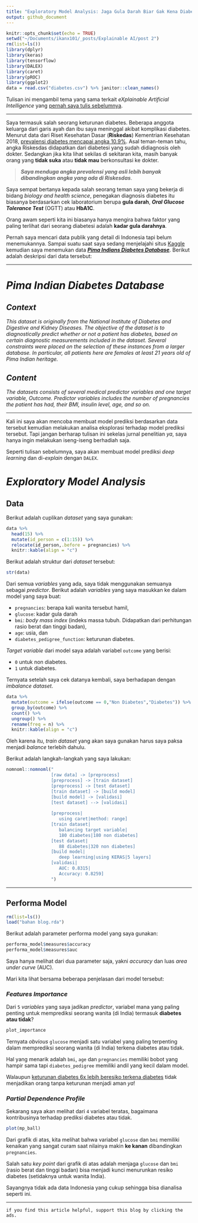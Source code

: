 ```yaml
---
title: "Exploratory Model Analysis: Jaga Gula Darah Biar Gak Kena Diabetes Ya"
output: github_document
---
```


```r
knitr::opts_chunk$set(echo = TRUE)
setwd("~/Documents/ikanx101/_posts/Explainable AI/post 2")
rm(list=ls())
library(dplyr)
library(keras)
library(tensorflow)
library(DALEX)
library(caret)
library(pROC)
library(ggplot2)
data = read.csv("diabetes.csv") %>% janitor::clean_names() 
```

Tulisan ini mengambil tema yang sama terkait _eXplainable Artificial Intelligence_ yang [pernah saya tulis sebelumnya](https://ikanx101.com/blog/EMA-FIFA/).

---

Saya termasuk salah seorang keturunan diabetes. Beberapa anggota keluarga dari garis ayah dan ibu saya meninggal akibat komplikasi diabetes. Menurut data dari Riset Kesehatan Dasar (__Riskedas__) Kementrian Kesehatan 2018, [prevalensi diabetes mencapai angka 10.9%](https://www.kompas.com/sains/read/2020/11/05/100200923/naik-6-2-persen-selama-pandemi-pasien-diabetes-indonesia-peringkat-7-di?page=all). Asal teman-teman tahu, angka Riskesdas didapatkan dari diabetesi yang sudah didiagnosis oleh dokter. Sedangkan jika kita lihat sekilas di sekitaran kita, masih banyak orang yang __tidak suka__ atau __tidak mau__ berkonsultasi ke dokter.

> ___Saya menduga angka prevalensi yang asli lebih banyak dibandingkan angka yang ada di Riskesdas___.

Saya sempat bertanya kepada salah seorang teman saya yang bekerja di bidang _biology and health science_, penegakan diagnosis diabetes itu biasanya berdasarkan cek laboratorium berupa __gula darah__, ___Oral Glucose Tolerance Test___ (OGTT) atau __HbA1C__.

Orang awam seperti kita ini biasanya hanya mengira bahwa faktor yang paling terlihat dari seorang diabetesi adalah __kadar gula darahnya__.

Pernah saya mencari data publik yang detail di Indonesia tapi belum menemukannya. Sampai suatu saat saya sedang menjelajahi situs [Kaggle](https://www.kaggle.com/) kemudian saya menemukan data [___Pima Indians Diabetes Database___](https://www.kaggle.com/uciml/pima-indians-diabetes-database). Berikut adalah deskripsi dari data tersebut:

---

# _Pima Indian Diabetes Database_

## _Context_

_This dataset is originally from the National Institute of Diabetes and Digestive and Kidney Diseases. The objective of the dataset is to diagnostically predict whether or not a patient has diabetes, based on certain diagnostic measurements included in the dataset. Several constraints were placed on the selection of these instances from a larger database. In particular, all patients here are females at least 21 years old of Pima Indian heritage._

## _Content_

_The datasets consists of several medical predictor variables and one target variable, Outcome. Predictor variables includes the number of pregnancies the patient has had, their BMI, insulin level, age, and so on._

---

Kali ini saya akan mencoba membuat model prediksi berdasarkan data tersebut kemudian melakukan analisa eksplorasi terhadap model prediksi tersebut. Tapi jangan berharap tulisan ini sekelas jurnal penelitian _ya_, saya hanya ingin melakukan iseng-iseng berhadiah saja.

Seperti tulisan sebelumnya, saya akan membuat model prediksi _deep learning_ dan di-_explain_ dengan `DALEX`.

# _Exploratory Model Analysis_
## Data

Berikut adalah cuplikan _dataset_ yang saya gunakan:

```r
data %>% 
  head(15) %>% 
  mutate(id_person = c(1:15)) %>%  
  relocate(id_person,.before = pregnancies) %>% 
  knitr::kable(align = "c")
```

Berikut adalah struktur dari _dataset_ tersebut:

```r
str(data)
```

Dari semua _variables_ yang ada, saya tidak menggunakan semuanya sebagai _predictor_. Berikut adalah _variables_ yang saya masukkan ke dalam model yang saya buat:

- `pregnancies`: berapa kali wanita tersebut hamil,
- `glucose`: kadar gula darah
- `bmi`: _body mass index_ (indeks massa tubuh. Didapatkan dari perhitungan rasio berat dan tinggi badan), 
- `age`: usia, dan
- `diabetes_pedigree_function`: keturunan diabetes.

_Target variable_ dari model saya adalah variabel `outcome` yang berisi:

- `0` untuk non diabetes.
- `1` untuk diabetes.

Ternyata setelah saya cek datanya kembali, saya berhadapan dengan _imbalance dataset_.

```r
data %>% 
  mutate(outcome = ifelse(outcome == 0,"Non Diabetes","Diabetes")) %>% 
  group_by(outcome) %>% 
  count() %>% 
  ungroup() %>% 
  rename(freq = n) %>% 
  knitr::kable(align = "c")
```

Oleh karena itu, _train dataset_ yang akan saya gunakan harus saya paksa menjadi _balance_ terlebih dahulu.

Berikut adalah langkah-langkah yang saya lakukan:

```r
nomnoml::nomnoml("
                 [raw data] -> [preprocess]
                 [preprocess] -> [train dataset]
                 [preprocess] -> [test dataset]
                 [train dataset] -> [build model]
                 [build model] -> [validasi]
                 [test dataset] --> [validasi]
                 
                 [preprocess|
                    using caret|method: range]
                 [train dataset|
                    balancing target variable|
                    180 diabetes|180 non diabetes]
                 [test dataset|
                    88 diabetes|320 non diabetes]
                 [build model|
                    deep learning|using KERAS|5 layers]
                 [validasi|
                    AUC: 0.8315|
                    Accuracy: 0.8259]
                 ")
```

---

## Performa Model

```r
rm(list=ls())
load("bahan blog.rda")
```

Berikut adalah parameter performa model yang saya gunakan:

```r
performa_model$measures$accuracy
performa_model$measures$auc
```

Saya hanya melihat dari dua parameter saja, yakni _accuracy_ dan luas _area under curve_ (AUC).

Mari kita lihat bersama beberapa penjelasan dari model tersebut:

### _Features Importance_

Dari `5` _variables_ yang saya jadikan _predictor_, variabel mana yang paling penting untuk memprediksi seorang wanita (di India) termasuk __diabetes atau tidak__?

```r
plot_importance
```

Ternyata _obvious_ `glucose` menjadi satu variabel yang paling terpenting dalam memprediksi seorang wanita (di India) terkena diabetes atau tidak.

Hal yang menarik adalah `bmi`, `age` dan `pregnancies` memiliki bobot yang hampir sama tapi `diabetes_pedigree` memiliki andil yang kecil dalam model.

Walaupun [keturunan diabetes 6x lebih beresiko terkena diabetes](https://lifestyle.okezone.com/read/2014/05/15/486/985289/keturunan-diabetes-6-kali-berisiko-ada-cara-cegahnya) tidak menjadikan orang tanpa keturunan menjadi aman _ya_!

### _Partial Dependence Profile_

Sekarang saya akan melihat dari `4` variabel teratas, bagaimana kontribusinya terhadap prediksi diabetes atau tidak.

```r
plot(mp_ball)
```

Dari grafik di atas, kita melihat bahwa variabel `glucose` dan `bmi` memiliki kenaikan yang sangat curam saat nilainya makin __ke kanan__ dibandingkan `pregnancies`.

Salah satu _key point_ dari grafik di atas adalah menjaga `glucose` dan `bmi` (rasio berat dan tinggi badan) bisa menjadi kunci menurunkan resiko diabetes (setidaknya untuk wanita India).

Sayangnya tidak ada data Indonesia yang cukup sehingga bisa dianalisa seperti ini.

---

`if you find this article helpful, support this blog by clicking the ads.`
